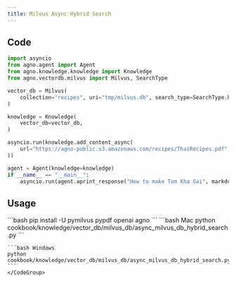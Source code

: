 ```yaml
---
title: Milvus Async Hybrid Search
---
```


## Code

```python cookbook/knowledge/vector_db/milvus_db/async_milvus_db_hybrid_search.py
import asyncio
from agno.agent import Agent
from agno.knowledge.knowledge import Knowledge
from agno.vectordb.milvus import Milvus, SearchType

vector_db = Milvus(
    collection="recipes", uri="tmp/milvus.db", search_type=SearchType.hybrid
)

knowledge = Knowledge(
    vector_db=vector_db,
)

asyncio.run(knowledge.add_content_async(
    url="https://agno-public.s3.amazonaws.com/recipes/ThaiRecipes.pdf",
))

agent = Agent(knowledge=knowledge)
if __name__ == "__main__":
    asyncio.run(agent.aprint_response("How to make Tom Kha Gai", markdown=True))
```

## Usage

<Steps>
  <Snippet file="create-venv-step.mdx" />

  <Step title="Install libraries">
    ```bash
    pip install -U pymilvus pypdf openai agno
    ```
  </Step>

  <Step title="Run Agent">
    <CodeGroup>
    ```bash Mac
    python cookbook/knowledge/vector_db/milvus_db/async_milvus_db_hybrid_search.py
    ```

    ```bash Windows
    python cookbook/knowledge/vector_db/milvus_db/async_milvus_db_hybrid_search.py
    ```
    </CodeGroup>
  </Step>
</Steps>